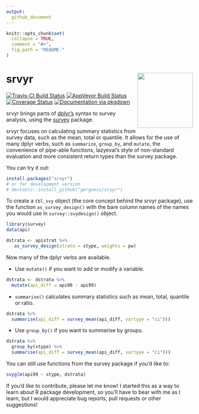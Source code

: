 ```yaml
---
output:
  github_document
---
```


<!-- README.md is generated from README.Rmd. Please edit that file -->

```r
knitr::opts_chunk$set(
  collapse = TRUE,
  comment = "#>",
  fig.path = "README-"
)
```

# srvyr <img src="tools/logo.png" align="right" height="149" width="149"/>

[![Travis-CI Build Status](https://travis-ci.org/gergness/srvyr.svg?branch=master)](https://travis-ci.org/gergness/srvyr)
[![AppVeyor Build Status](https://ci.appveyor.com/api/projects/status/github/gergness/srvyr?branch=master&svg=true)](https://ci.appveyor.com/project/gergness/srvyr)
[![Coverage Status](https://codecov.io/gh/gergness/srvyr/master.svg)](https://codecov.io/github/gergness/srvyr?branch=master)
[![Documentation via pkgdown](tools/pkgdownshield.svg)](http://gdfe.co/srvyr)

srvyr brings parts of [dplyr's](https://github.com/hadley/dplyr/) syntax to survey
analysis, using the [survey](https://CRAN.R-project.org/package=survey) 
package.

srvyr focuses on calculating summary statistics from survey data, such as the
mean, total or quantile. It allows for the use of  many dplyr verbs, such as
`summarize`, `group_by`, and `mutate`, the convenience of pipe-able functions,
lazyeval's style of non-standard evaluation and more consistent return types
than the survey package.

You can try it out:

```R
install.packages("srvyr")
# or for development version
# devtools::install_github("gergness/srvyr")
```

To create a `tbl_svy` object (the core concept behind the srvyr package), 
use the function `as_survey_design()` with the bare column names of the names
you would use in `survey::svydesign()` object.

```R 
library(survey)
data(api)

dstrata <- apistrat %>%
   as_survey_design(strata = stype, weights = pw)
```

Now many of the dplyr verbs are available.

* Use `mutate()` if you want to add or modify a variable.
```R
dstrata <- dstrata %>%
  mutate(api_diff = api00 - api99)
```

* `summarise()` calculates summary statistics such as mean, total, quantile or ratio.
```R
dstrata %>% 
  summarise(api_diff = survey_mean(api_diff, vartype = "ci")))
```

* Use `group_by()` if you want to summarise by groups.
```R
dstrata %>% 
  group_by(stype) %>%
  summarise(api_diff = survey_mean(api_diff, vartype = "ci")))
```

You can still use functions from the survey package if you'd like to:
```R
svyglm(api99 ~ stype, dstrata)
```

If you'd like to contribute, please let me know! I started this as a way to learn
about R package development, so you'll have to bear with me as I learn, but I would
appreciate bug reports, pull requests or other suggestions!
